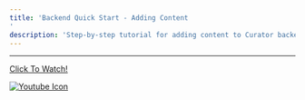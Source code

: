 ```yaml
---
title: 'Backend Quick Start - Adding Content'
description: 'Step-by-step tutorial for adding content to Curator backend including dashboards and data sources.'
---
```


---

[Click To Watch!](https://youtu.be/xUVZsfOExqU)

[![Youtube Icon](https://curator.interworks.com/file/youtube-icon-svg)](https://youtu.be/xUVZsfOExqU)
